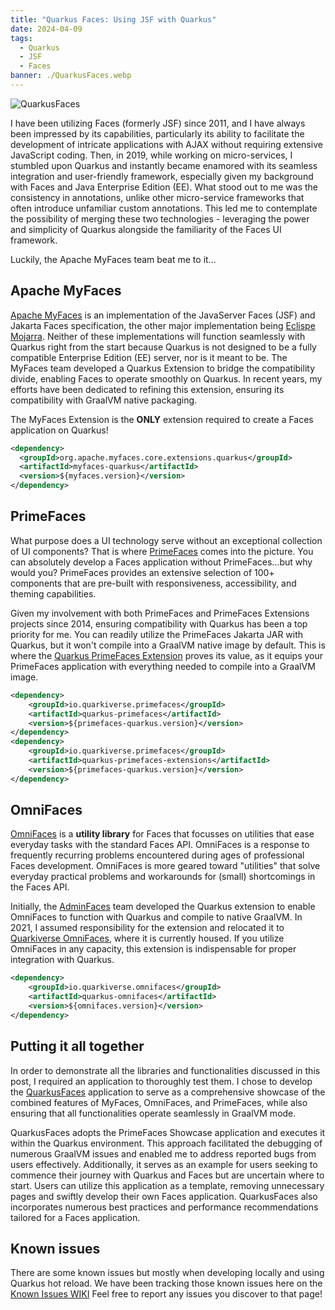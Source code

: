 ```yaml
---
title: "Quarkus Faces: Using JSF with Quarkus"
date: 2024-04-09
tags:
  - Quarkus
  - JSF
  - Faces
banner: ./QuarkusFaces.webp
---
```


![QuarkusFaces](./QuarkusFaces.webp)

I have been utilizing Faces (formerly JSF) since 2011, and I have always been impressed by its capabilities, particularly its ability to
facilitate the development of intricate applications with AJAX without requiring extensive JavaScript coding. Then, in 2019,
while working on micro-services, I stumbled upon Quarkus and instantly became enamored with its seamless integration and user-friendly
framework, especially given my background with Faces and Java Enterprise Edition (EE). What stood out to me was the consistency
in annotations, unlike other micro-service frameworks that often introduce unfamiliar custom annotations. This led me to contemplate
the possibility of merging these two technologies - leveraging the power and simplicity of Quarkus alongside the familiarity of the
Faces UI framework.

Luckily, the Apache MyFaces team beat me to it...

## Apache MyFaces

[Apache MyFaces](https://myfaces.apache.org/) is an implementation of the JavaServer Faces (JSF) and Jakarta Faces specification, the other major implementation being [Eclispe Mojarra](https://projects.eclipse.org/projects/ee4j.mojarra).
Neither of these implementations will function seamlessly with Quarkus right from the start because Quarkus is not designed to be a fully compatible Enterprise Edition (EE) server, nor is it meant to be.
The MyFaces team developed a Quarkus Extension to bridge the compatibility divide, enabling Faces to operate smoothly on Quarkus. In recent years, my efforts have been dedicated to refining this extension,
ensuring its compatibility with GraalVM native packaging.

The MyFaces Extension is the **ONLY** extension required to create a Faces application on Quarkus!

```xml
<dependency>
  <groupId>org.apache.myfaces.core.extensions.quarkus</groupId>
  <artifactId>myfaces-quarkus</artifactId>
  <version>${myfaces.version}</version>
</dependency>
```

## PrimeFaces

What purpose does a UI technology serve without an exceptional collection of UI components? That is where [PrimeFaces](https://www.primefaces.org/showcase/) comes into the picture.
You can absolutely develop a Faces application without PrimeFaces...but why would you? PrimeFaces provides an extensive selection of 100+ components that
are pre-built with responsiveness, accessibility, and theming capabilities.

Given my involvement with both PrimeFaces and PrimeFaces Extensions projects since 2014, ensuring compatibility with Quarkus has been a top priority for me.
You can readily utilize the PrimeFaces Jakarta JAR with Quarkus, but it won't compile into a GraalVM native image by default. This is where the [Quarkus PrimeFaces Extension](https://github.com/quarkiverse/quarkus-primefaces) proves its value,
as it equips your PrimeFaces application with everything needed to compile into a GraalVM image.

```xml
<dependency>
    <groupId>io.quarkiverse.primefaces</groupId>
    <artifactId>quarkus-primefaces</artifactId>
    <version>${primefaces-quarkus.version}</version>
</dependency>
<dependency>
    <groupId>io.quarkiverse.primefaces</groupId>
    <artifactId>quarkus-primefaces-extensions</artifactId>
    <version>${primefaces-quarkus.version}</version>
</dependency>
```

## OmniFaces

[OmniFaces](https://omnifaces.org/) is a **utility library** for Faces that focusses on utilities that ease everyday tasks with the standard Faces API.
OmniFaces is a response to frequently recurring problems encountered during ages of professional Faces development. OmniFaces is more geared toward "utilities"
that solve everyday practical problems and workarounds for (small) shortcomings in the Faces API.

Initially, the [AdminFaces](https://adminfaces.github.io/site/) team developed the Quarkus extension to enable OmniFaces to function with Quarkus and compile to native GraalVM.
In 2021, I assumed responsibility for the extension and relocated it to [Quarkiverse OmniFaces](https://github.com/quarkiverse/quarkus-omnifaces), where it is currently housed.
If you utilize OmniFaces in any capacity, this extension is indispensable for proper integration with Quarkus.

```xml
<dependency>
    <groupId>io.quarkiverse.omnifaces</groupId>
    <artifactId>quarkus-omnifaces</artifactId>
    <version>${omnifaces.version}</version>
</dependency>
```

## Putting it all together

In order to demonstrate all the libraries and functionalities discussed in this post, I required an application to thoroughly test them.
I chose to develop the [QuarkusFaces](https://github.com/melloware/quarkus-faces) application to serve as a comprehensive showcase of the
combined features of MyFaces, OmniFaces, and PrimeFaces, while also ensuring that all functionalities operate seamlessly in GraalVM mode.

QuarkusFaces adopts the PrimeFaces Showcase application and executes it within the Quarkus environment. This approach facilitated the
debugging of numerous GraalVM issues and enabled me to address reported bugs from users effectively. Additionally, it serves as an example
for users seeking to commence their journey with Quarkus and Faces but are uncertain where to start. Users can utilize this application as
a template, removing unnecessary pages and swiftly develop their own Faces application. QuarkusFaces also incorporates
numerous best practices and performance recommendations tailored for a Faces application.

## Known issues

There are some known issues but mostly when developing locally and using Quarkus hot reload. We have been tracking those known issues
here on the [Known Issues WIKI](https://github.com/melloware/quarkus-faces/wiki/Quarkus-Faces-Known-Issues) Feel free to report any
issues you discover to that page!
